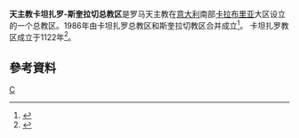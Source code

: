 '''天主教卡坦扎罗-斯奎拉切总教区'''是罗马天主教在[[意大利|意大利]]南部[[卡拉布里亚|卡拉布里亚]]大区设立的一个总教区。1986年由卡坦扎罗总教区和斯奎拉切教区合并成立<ref>{{Cite web |url=http://www.catholic-hierarchy.org/diocese/dcasq.html |title=''Catholic Hierarchy'' page |access-date=2008-10-28 |archive-date=2020-12-08 |archive-url=https://web.archive.org/web/20201208144809/http://catholic-hierarchy.org/diocese/dcasq.html |dead-url=no }}</ref>。 卡坦扎罗教区成立于1122年<ref>{{Cite web |url=http://www.newadvent.org/cathen/03430a.htm |title=''Catholic Encyclopedia'' article |access-date=2008-10-28 |archive-date=2020-09-27 |archive-url=https://web.archive.org/web/20200927180602/https://www.newadvent.org/cathen/03430a.htm |dead-url=no }}</ref>。

==參考資料==
<div class="references-small">
<references />
</div>

{{意大利天主教教區}}
[[Category:意大利天主教教区|C]]